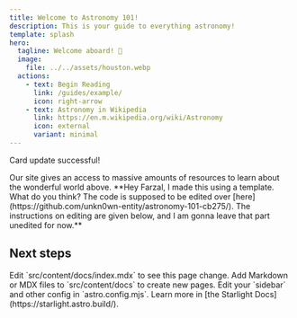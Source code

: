 ```yaml
---
title: Welcome to Astronomy 101!
description: This is your guide to everything astronomy!
template: splash
hero:
  tagline: Welcome aboard! 🚀
  image:
    file: ../../assets/houston.webp
  actions:
    - text: Begin Reading
      link: /guides/example/
      icon: right-arrow
    - text: Astronomy in Wikipedia
      link: https://en.m.wikipedia.org/wiki/Astronomy
      icon: external
      variant: minimal
---
```



Card update successful!

<CardGrid stagger>
  <Card title="Explore the Universe" icon="open-book">
    Our site gives an access to massive amounts of resources to learn about the wonderful world above.
  </Card>

  <Card title="Hello, Farzal!" icon="pencil">
    **Hey Farzal, I made this using a template. What do you think? The code is supposed to be edited over [here](https://github.com/unkn0wn-entity/astronomy-101-cb275/). The instructions on editing are given below, and I am gonna leave that part unedited for now.**
  </Card>
</CardGird>

## Next steps

<CardGrid stagger>
	<Card title="Update content" icon="pencil">
		Edit `src/content/docs/index.mdx` to see this page change.
	</Card>
	<Card title="Add new content" icon="add-document">
		Add Markdown or MDX files to `src/content/docs` to create new pages.
	</Card>
	<Card title="Configure your site" icon="setting">
		Edit your `sidebar` and other config in `astro.config.mjs`.
	</Card>
	<Card title="Read the docs" icon="open-book">
		Learn more in [the Starlight Docs](https://starlight.astro.build/).
	</Card>
</CardGrid>
